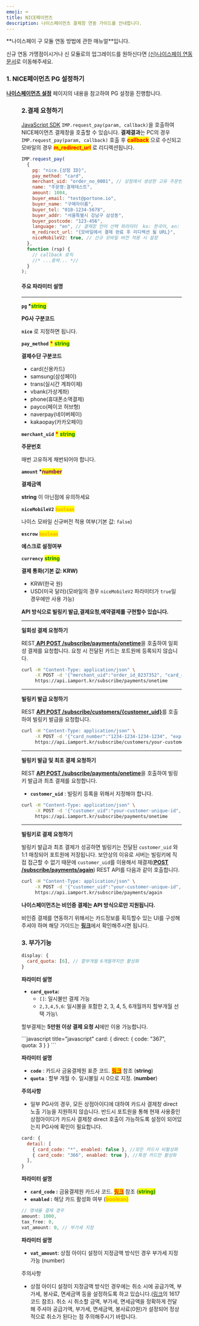 ```yaml
---
emoji: ⌨
title: NICE페이먼츠
description: 나이스페이먼츠 결제창 연동 가이드를 안내합니다.
---
```




<Hint style="warning">
**나이스페이 구 모듈 연동 방법에 관한 매뉴얼**입니다.

신규 연동 가맹점이시거나 신 모듈로의 업그레이드를 원하신다면 [(신)나이스페이 연동 문서](./nice-v2/readme)로 이동해주세요.

</Hint>

### 1. NICE페이먼츠 PG 설정하기

[**나이스페이먼츠 설정**](../../ready/2-pg/payment-gateway/nice) 페이지의 내용을 참고하여 PG 설정을 진행합니다.

<Figure src="/gitbook-assets/ko/screenshot 2022-05-29 7.44.33.png" />

### 2.결제 요청하기

[JavaScript SDK](../../sdk/javascript-sdk-old/readme) `IMP.request_pay(param, callback)`을 호출하여 NICE페이먼츠 결제창을 호출할 수 있습니다. **결제결과**는 PC의 경우 `IMP.request_pay(param, callback)` 호출 후 <mark style="color:red;">**callback**</mark> 으로 수신되고 모바일의 경우 <mark style="color:red;">**m_redirect_url**</mark> 로 리디렉션됩니다.

<Tabs>
<Tab title="인증결제창 요청">

```javascript title="Javascript SDK"
IMP.request_pay(
  {
    pg: "nice.{상점 ID}",
    pay_method: "card",
    merchant_uid: "order_no_0001", // 상점에서 생성한 고유 주문번호
    name: "주문명:결제테스트",
    amount: 1004,
    buyer_email: "test@portone.io",
    buyer_name: "구매자이름",
    buyer_tel: "010-1234-5678",
    buyer_addr: "서울특별시 강남구 삼성동",
    buyer_postcode: "123-456",
    language: "en", // 결제창 언어 선택 파라미터  ko: 한국어, en: 영문
    m_redirect_url: "{모바일에서 결제 완료 후 리디렉션 될 URL}",
    niceMobileV2: true, // 신규 모바일 버전 적용 시 설정
  },
  function (rsp) {
    // callback 로직
    //* ...중략... *//
  }
);
```

#### **주요 파라미터 설명**

---

**`pg` \***<mark style="color:green;">**string**</mark>

**PG사 구분코드**

**`nice`** 로 지정하면 됩니다.

**`pay_method`** <mark style="color:red;">**\***</mark> <mark style="color:green;">**string**</mark>

**결제수단 구분코드**

- card(신용카드)
- samsung(삼성페이)
- trans(실시간 계좌이체)
- vbank(가상계좌)
- phone(휴대폰소액결제)
- payco(페이코 허브형)
- naverpay(네이버페이)
- kakaopay(카카오페이)

**`merchant_uid`** <mark style="color:red;">**\***</mark> <mark style="color:green;">**string**</mark>

**주문번호**

매번 고유하게 채번되어야 합니다.

**`amount` \***<mark style="color:purple;">**number**</mark>

**결제금액**

**string** 이 아닌점에 유의하세요

**`niceMobileV2`** <mark style="color:orange;">**`boolean`**</mark>

나이스 모바일 신규버전 적용 여부(기본 값: `false`)

**`escrow`** <mark style="color:orange;">**`boolean`**</mark>

**에스크로 설정여부**

**`currency`** <mark style="color:green;">**string**</mark>

**결제 통화(기본 값: KRW)**

- KRW(한국 원)
- USD(미국 달러)(모바일의 경우 `niceMobileV2` 파라미터가 `true`일 경우에만 사용 가능)

<Codepen user="chaiport" slug="qBxbGXy" caption="나이스페이먼츠 결제창 예제" />

</Tab>

<Tab title="비인증 API 요청">

**API 방식으로 빌링키 발급,결제요청,예약결제를 구현할수 있습니다.**

---

**일회성 결제 요청하기**

REST[ **API POST /subscribe/payments/onetime**](../../api/api-4/api-1)을 호출하여 일회성 결제를 요청합니다. 요청 시 전달된 카드는 포트원에 등록되지 않습니다.

```sh
curl -H "Content-Type: application/json" \
     -X POST -d '{"merchant_uid":"order_id_8237352", "card_number":"1234-1234-1234-1234", "expiry":"2019-01", "birth":"123456", "amount":3000}' \
     https://api.iamport.kr/subscribe/payments/onetime
```

---

**빌링키 발급 요청하기**

REST [**API POST /subscribe/customers/\{customer_uid}**](../../api/api-2/api-1)를 호출하여 빌링키 발급을 요청합니다.

```sh
curl -H "Content-Type: application/json" \
     -X POST -d '{"card_number":"1234-1234-1234-1234", "expiry":"2025-12", "birth":"820213", "pwd_2digit":"00"}' \
     https://api.iamport.kr/subscribe/customers/your-customer-unique-id
```

---

**빌링키 발급 및 최초 결제 요청하기**

REST [**API POST /subscribe/payments/onetime**](../../api/api-4/api-1)을 호출하여 빌링키 발급과 최초 결제를 요청합니다.

- **`customer_uid`** : 빌링키 등록을 위해서 지정해야 합니다.

```sh
curl -H "Content-Type: application/json" \
     -X POST -d '{"customer_uid":"your-customer-unique-id", "merchant_uid":"order_id_8237352", "card_number":"1234-1234-1234-1234", "expiry":"2019-01", "birth":"123456", "amount":3000}' \
     https://api.iamport.kr/subscribe/payments/onetime
```

---

**빌링키로 결제 요청하기**

빌링키 발급과 최초 결제가 성공하면 빌링키는 전달된 `customer_uid` 와 1:1 매칭되어 포트원에 저장됩니다. 보안상의 이유로 서버는 빌링키에 직접 접근할 수 없기 때문에 `customer_uid`를 이용해서 재결제([**POST /subscribe/payments/again**](../../api/api-4/api)) REST API를 다음과 같이 호출합니다.

```sh
curl -H "Content-Type: application/json" \
     -X POST -d '{"customer_uid":"your-customer-unique-id", "merchant_uid":"order_id_8237352", "amount":3000}' \
     https://api.iamport.kr/subscribe/payments/again
```

<Hint style="info">

**나이스페이먼츠는 비인증 결제는 API 방식으로만 지원됩니다.**

비인증 결제를 연동하기 위해서는 카드정보를 획득할수 있는 UI를 구성해 주셔야 하며 해당 가이드는 [**링크**](../../auth/guide-1/bill/rest-api)에서 확인해주시면 됩니다.

</Hint>

</Tab>
</Tabs>

### 3. 부가기능

<Tabs>
<Tab title="할부개월수 설정">

```javascript title="javascript"
display: {
  card_quota: [6], // 할부개월 6개월까지만 활성화
}
```

**파라미터 설명**

- **`card_quota`:**
  - `[]`: 일시불만 결제 가능
  - `2,3,4,5,6`: 일시불을 포함한 2, 3, 4, 5, 6개월까지 할부개월 선택 가능\\

<Hint style="info">

할부결제는 **5만원 이상 결제 요청 시**에만 이용 가능합니다.

</Hint>

<Codepen
  user="chaiport"
  slug="poagmae"
  caption="할부개월수 3개월까지 활성화 예제**"
/>

</Tab>

<Tab title="카드사 모듈 바로 호출">
```javascript title="javascript"
card: {
  direct: {
    code: "367",
    quota: 3
  }
}
```

**파라미터 설명**

- **`code`** : 카드사 금융결제원 표준 코드. [<mark style="color:red;">**링크**</mark>](https://faq.portone.io/6503bcb4-4a61-4cf3-afd8-5d913b1385a6) 참조 (**string**)
- **`quota`** : 할부 개월 수. 일시불일 시 0으로 지정. (**number**)

<Hint style="danger">

**주의사항**

- 일부 PG사의 경우, 모든 상점아이디에 대하여 카드사 결제창 direct 노출 기능을 지원하지 않습니다. 반드시 포트원을 통해 현재 사용중인 상점아이디가 카드사 결제창 direct 호출이 가능하도록 설정이 되어있는지 PG사에 확인이 필요합니다.

</Hint>

<Codepen
  user="chaiport"
  slug="Yzewbeg"
  caption="현대카드 결제모듈 바로 호출 예제"
/>

</Tab>

<Tab title="특정 카드사 노출">

```javascript title="javascript"
card: {
  detail: [
    { card_code: "*", enabled: false }, //모든 카드사 비활성화
    { card_code: "366", enabled: true }, //특정 카드만 활성화
  ],
}
```

**파라미터 설명**

- **`card_code` :** 금융결제원 카드사 코드. [<mark style="color:red;">**링크**</mark>](https://faq.portone.io/6503bcb4-4a61-4cf3-afd8-5d913b1385a6) 참조 (<mark style="color:green;">**string)**</mark>
- **`enabled` :** 해당 카드 활성화 여부 (<mark style="color:orange;">**boolean)**</mark>

<Codepen
  user="chaiport"
  slug="MWQKdVo"
  caption="신한카드만 결제창 노출 처리 예제"
/>

</Tab>

<Tab title="부가세 지정">

```javascript
// 영세율 결제 경우
amount: 1000,
tax_free: 0,
vat_amount: 0, // 부가세 지정
```

**파라미터 설명**

- **`vat_amount`**: 상점 아이디 설정이 지정금액 방식인 경우 부가세 지정 가능 (number)

<Hint style="danger">

주의사항

- 상점 아이디 설정이 지정금액 방식인 경우에는 취소 시에 공급가액, 부가세, 봉사료, 면세금액 등을 설정하도록 하고 있습니다.([링크](https://developers.nicepay.co.kr/tip.php)의 1617 코드 참조). 취소 시 취소할 금액, 부가세, 면세금액을 정확하게 전달해 주셔야 공급가액, 부가세, 면세금액, 봉사료(0원)가 설정되어 정상적으로 취소가 된다는 점 주의해주시기 바랍니다.

</Hint>

</Tab>
</Tabs>
